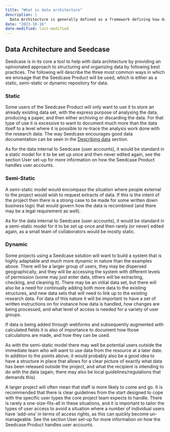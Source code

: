 ```yaml
---
title: "What is data architecture"
description: |
  Data Architecture is generally defined as a framework defining how data is organised, stored and used within an entity (often either an organisation or a project).  The architecture will typically consist of data models illustrating how data is stored, written down policies governing how data is collected (and used), as well as rules and standards describing in detail how day-to-day operations are to be carried out.
date: "2023-10-16"
date-modified: last-modified
---
```


## Data Architecture and Seedcase

Seedcase is in its core a tool to help with data architecture by providing an opinionated approach to structuring and organizing data by following best practices. The following will describe the three most common ways in which we envisage that the Seedcase Product will be used, which is either as a static, semi-static or dynamic repository for data.

<!-- #TODO: write something about two types of data, research and supporting data (eg users, and business logic) -->

### Static

Some users of the Seedcase Product will only want to use it to store an already existing data set, with the express purpose of analysing the data, producing a paper, and then either archiving or discarding the data.  For that type of use it is excessive to want to document much more than the data itself to a level where it is possible to re-trace the analysis work done with the research data.  The way Seedcase encourages good data documentation can be seen in the [Describing data](describing-data.qmd) section.

As for the data internal to Seedcase (user accounts), it would be standard in a static model for it to be set up once and then never edited again, see the section User set-up for more information on how the Seedcase Product handles user accounts.

<!-- #TODO: Add links to the two sections mentioned once the documents start to take shape-->

### Semi-Static

A semi-static model would encompass the situation where people external to the project would wish to request extracts of data.  If this is the intent of the project then there is a strong case to be made for some written down business logic that would govern how the data is recombined (and there may be a legal requirement as well).

As for the data internal to Seedcase (user accounts), it would be standard in a semi-static model for it to be set up once and then rarely (or never) edited again, as a small team of collaborators would be mostly static.  

<!-- #TODO: Add links to the section mentioned once the documents start to take shape-->

### Dynamic

Some projects using a Seedcase solution will want to build a system that is highly adaptable and much more dynamic in nature than the examples above.  There will be a larger group of users, they may be dispersed geographically, and they will be accessing the system with different levels of permission (some may just enter data, others will be extracting, checking, and cleaning it).  There may be an initial data set, but there will also be a need for continually adding both more data to the existing structures, and new data sets that will need to link up to the existing research data.  For data of this nature it will be important to have a set of written instructions on for instance how data is handled, how changes are being processed, and what level of access is needed for a variety of user groups.

If data is being added through webforms and subsequently augmented with calculated fields it is also of importance to document how those calculations are made, and how they can be used.

As with the semi-static model there may well be potential users outside the immediate team who will want to use data from the resource at a later date.  In addition to the points above, it would probably also be a good idea to have a structure in place that allows for a clear picture of exactly what data has been released outside the project, and what the recipient is intending to do with the data (again, there may also be local guidelines/regulations that demands this).

A larger project will often mean that staff is more likely to come and go.  It is recommended that there is clear guidelines from the start designed to cope with the specific user types the core project team expects to handle.  There is rarely a one-size-fits-all in these situations, and it is important to tailor the types of user access to avoid a situation where a number of individual users have 'add-ons' in terms of access rights, as this can quickly become un-manageable.  See the section User set-up for more information on how the Seedcase Product handles user accounts.

<!-- #TODO: Add links to the section mentioned once the documents start to take shape-->
